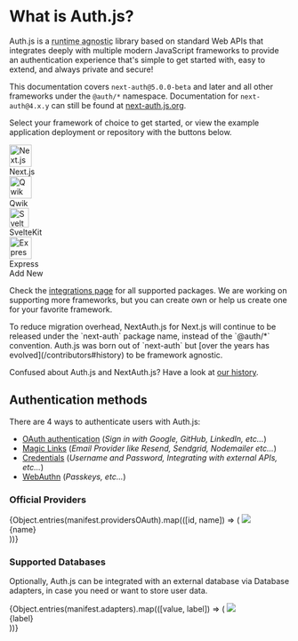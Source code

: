 
# What is Auth.js?

Auth.js is a <abbr title="Designed to work seamlessly across different JavaScript runtime environments without relying on specific features or behaviors of any particular runtime">runtime agnostic</abbr> library based on standard Web APIs that integrates deeply with multiple modern JavaScript frameworks to provide an authentication experience that's simple to get started with, easy to extend, and always private and secure!

This documentation covers `next-auth@5.0.0-beta` and later and all other frameworks under the `@auth/*` namespace. Documentation for `next-auth@4.x.y` can still be found at [next-auth.js.org](https://next-auth.js.org).

Select your framework of choice to get started, or view the example application deployment or repository with the buttons below.

<div className="mb-12 mt-8 flex w-full flex-wrap items-start justify-around gap-2">
  <div className="group flex flex-col gap-2">
    <Link
      href="/getting-started/installation?framework=next.js"
      className="relative flex h-28 w-28 flex-col flex-wrap items-center justify-between rounded-lg border border-solid border-neutral-200 bg-white p-4 !no-underline shadow-sm transition-colors duration-300 hover:bg-neutral-100 hover:bg-neutral-50 dark:border-neutral-800 dark:bg-neutral-900 dark:hover:bg-neutral-950"
    >
      <img
        alt="Next.js Logo"
        src="/img/etc/nextjs.svg"
        width="40"
        className="dark:invert"
      />
      <div className="mt-3 text-sm">Next.js</div>
    </Link>
    <div className="flex justify-stretch gap-2">
      <a
        title="Live Example"
        href="https://next-auth-example.vercel.app/"
        rel="noreferrer"
        target="_blank"
        className="flex w-full justify-center rounded-md border border-neutral-200/50 bg-neutral-100 p-2 text-sm dark:border-neutral-800/30 dark:bg-neutral-900"
      >
        <ArrowSquareOut className="size-5" />
      </a>
      <a
        title="GitHub Repository"
        href="https://github.com/nextauthjs/next-auth-example"
        rel="noreferrer"
        target="_blank"
        className="flex w-full justify-center rounded-md border border-neutral-200/50 bg-neutral-100 p-2 text-sm dark:border-neutral-800/30 dark:bg-neutral-900"
      >
        <GithubLogo className="size-5" />
      </a>
    </div>
  </div>
  <div className="group flex flex-col gap-2">
    <Link
      href="/getting-started/installation?framework=qwik"
      className="relative flex h-28 w-28 flex-col flex-wrap items-center justify-between rounded-lg border border-solid border-neutral-200 bg-white p-4 !no-underline shadow-sm transition-colors duration-300 hover:bg-neutral-100 hover:bg-neutral-50 dark:border-neutral-800 dark:bg-neutral-900 dark:hover:bg-neutral-950"
    >
      <img alt="Qwik Logo" src="/img/etc/qwik.svg" width="40" />
      <div className="mt-3 text-sm">Qwik</div>
      <div
        className="absolute z-10 p-2 text-sm font-semibold text-black bg-amber-300 rounded-full shadow-sm"
        style={{ right: "-20px", top: "-15px" }}
      >
        <Flask className="size-6" />
      </div>
    </Link>
    <div className="flex justify-stretch gap-2">
      <a
        title="Live Example"
        href="https://qwik-auth-example.vercel.app/"
        rel="noreferrer"
        target="_blank"
        className="flex w-full justify-center rounded-md border border-neutral-200/50 bg-neutral-100 p-2 text-sm dark:border-neutral-800/30 dark:bg-neutral-900"
      >
        <ArrowSquareOut className="size-5" />
      </a>
      <a
        title="GitHub Repository"
        href="https://github.com/nextauthjs/qwik-auth-example"
        rel="noreferrer"
        target="_blank"
        className="flex w-full justify-center rounded-md border border-neutral-200/50 bg-neutral-100 p-2 text-sm dark:border-neutral-800/30 dark:bg-neutral-900"
      >
        <GithubLogo className="size-5" />
      </a>
    </div>
  </div>
  <div className="group flex flex-col gap-2">
    <Link
      href="/getting-started/installation?framework=sveltekit"
      className="relative flex h-28 w-28 flex-col flex-wrap items-center justify-between rounded-lg border border-solid border-neutral-200 bg-white p-4 !no-underline shadow-sm transition-colors duration-300 hover:bg-neutral-100 hover:bg-neutral-50 dark:border-neutral-800 dark:bg-neutral-900 dark:hover:bg-neutral-950"
    >
      <img alt="SvelteKit Logo" src="/img/etc/sveltekit.svg" width="35" />
      <div className="mt-3 text-sm">SvelteKit</div>
      <div
        className="absolute z-10 rounded-full bg-amber-300 p-2 text-sm font-semibold text-black shadow-sm"
        style={{ right: "-20px", top: "-15px" }}
      >
        <Flask className="size-6" />
      </div>
    </Link>
    <div className="flex gap-2">
      <a
        title="Live Example"
        href="https://sveltekit-auth-example.vercel.app/"
        rel="noreferrer"
        target="_blank"
        className="flex w-full justify-center rounded-md border border-neutral-200/50 bg-neutral-100 p-2 text-sm dark:border-neutral-800/30 dark:bg-neutral-900"
      >
        <ArrowSquareOut className="size-5" />
      </a>
      <a
        title="GitHub Repository"
        href="https://github.com/nextauthjs/sveltekit-auth-example"
        rel="noreferrer"
        target="_blank"
        className="flex w-full justify-center rounded-md border border-neutral-200/50 bg-neutral-100 p-2 text-sm dark:border-neutral-800/30 dark:bg-neutral-900"
      >
        <GithubLogo className="size-5" />
      </a>
    </div>
  </div>
  <div className="group flex flex-col gap-2">
    <Link
      href="/getting-started/installation?framework=express"
      className="relative flex h-28 w-28 flex-col flex-wrap items-center justify-between rounded-lg border border-solid border-neutral-200 bg-white p-4 !no-underline shadow-sm transition-colors duration-300 hover:bg-neutral-100 hover:bg-neutral-50 dark:border-neutral-800 dark:bg-neutral-900 dark:hover:bg-neutral-950"
    >
      <img
        alt="Express Logo"
        src="/img/etc/express.svg"
        width="40"
        className="dark:invert"
      />
      <div className="mt-3 text-sm">Express</div>
      <div
        className="absolute z-10 rounded-full bg-amber-300 p-2 text-sm font-semibold text-black shadow-sm"
        style={{ right: "-20px", top: "-15px" }}
      >
        <Flask className="size-6" />
      </div>
    </Link>
    <div className="flex gap-2">
      <a
        title="Live Example"
        href="https://express-auth-example.vercel.app/"
        rel="noreferrer"
        target="_blank"
        className="flex w-full justify-center rounded-md border border-neutral-200/50 bg-neutral-100 p-2 text-sm dark:border-neutral-800/30 dark:bg-neutral-900"
      >
        <ArrowSquareOut className="size-5" />
      </a>
      <a
        title="GitHub Repository"
        href="https://github.com/nextauthjs/express-auth-example"
        rel="noreferrer"
        target="_blank"
        className="flex w-full justify-center rounded-md border border-neutral-200/50 bg-neutral-100 p-2 text-sm dark:border-neutral-800/30 dark:bg-neutral-900"
      >
        <GithubLogo className="size-5" />
      </a>
    </div>
  </div>
  <Link
    href="/guides/creating-a-framework-integration"
    className="relative flex h-28 w-28 flex-col flex-wrap items-center justify-between rounded-lg border border-solid border-slate-200 bg-white p-4 !no-underline shadow-sm transition duration-300 hover:bg-neutral-100 dark:border-neutral-800 dark:bg-neutral-900 hover:dark:bg-neutral-950"
  >
    <Plus className="size-9" />
    <div className="mt-3 text-sm">Add New</div>
  </Link>
</div>

Check the [integrations page](/getting-started/integrations) for all supported packages. We are working on supporting more frameworks, but you can create own or
help us create one for your favorite framework.

<Callout type="info">
  To reduce migration overhead, NextAuth.js for Next.js will continue to be
  released under the `next-auth` package name, instead of the `@auth/*`
  convention. Auth.js was born out of `next-auth` but [over the years has
  evolved](/contributors#history) to be framework agnostic.

Confused about Auth.js and NextAuth.js? Have a look at [our
history](/contributors#history).

</Callout>

## Authentication methods

There are 4 ways to authenticate users with Auth.js:

- [OAuth authentication](/getting-started/authentication/oauth) (_Sign in with Google, GitHub, LinkedIn, etc..._)
- [Magic Links](/getting-started/authentication/email) (_Email Provider like Resend, Sendgrid, Nodemailer etc..._)
- [Credentials](/getting-started/authentication/credentials) (_Username and Password, Integrating with external APIs, etc..._)
- [WebAuthn](/getting-started/authentication/webauthn) (_Passkeys, etc..._)

### Official Providers

<ListDisclosure limit={8}>
  {Object.entries(manifest.providersOAuth).map(([id, name]) => (
    <Link
      href={`/getting-started/providers/${id}`}
      key={name}
      className="flex h-32 w-36 flex-col items-center justify-between rounded-lg border border-solid border-neutral-200 p-4 !no-underline shadow-sm transition-colors duration-300 hover:bg-neutral-50 dark:border-neutral-800 dark:hover:bg-neutral-950"
    >
      <img src={`/img/providers/${id}.svg`} className="mt-2 w-11" />
      <div className="text-center text-sm">{name}</div>
    </Link>
  ))}
</ListDisclosure>

### Supported Databases

Optionally, Auth.js can be integrated with an external database via Database adapters, in case you need or want to store user data.

<ListDisclosure limit={8}>
  {Object.entries(manifest.adapters).map(([value, label]) => (
    <Link
      href={`/getting-started/adapters/${value}`}
      key={value}
      className="flex h-32 w-36 flex-col items-center justify-between rounded-lg border border-solid border-neutral-200 p-4 !no-underline shadow-sm transition-colors duration-300 hover:bg-neutral-50 dark:border-neutral-800 dark:hover:bg-neutral-950"
    >
      <img src={`/img/adapters/${value}.svg`} className="mt-2 h-12" />
      <div className="text-center text-sm">{label}</div>
    </Link>
  ))}
</ListDisclosure>
